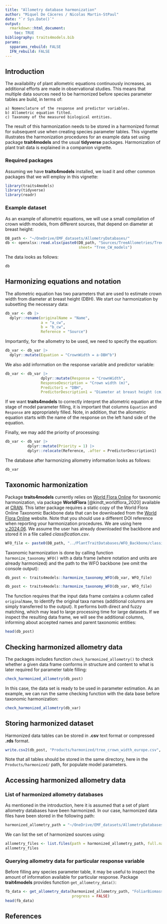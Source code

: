 ```yaml
---
title: "Allometry database harmonization"
author: "Miquel De Cáceres / Nicolas Martin-StPaul"
date: "`r Sys.Date()`"
output: 
  rmarkdown::html_document:
    toc: TRUE
bibliography: traits4models.bib
params:
  spparams_rebuild: FALSE
  IFN_rebuild: FALSE
---
```


## Introduction

The availability of plant allometric equations continuously increases, as additional efforts are made in observational studies. This means that multiple data sources need to be harmonized before species parameter tables are build, in terms of:

    a) Nomenclature of the response and predictor variables.
    b) Allometric equation fitted.
    c) Taxonomy of the measured biological entities. 

The result of this harmonization needs to be stored in a harmonized format for subsequent use when creating species parameter tables. This vignette illustrates the harmonization procedures for an example data set using package **trait4models** and the usual **tidyverse** packages. Harmonization of plant trait data is explained in a companion vignette.

### Required packages

Assuming we have **traits4models** installed, we load it and other common packages that we will employ in this vignette:
```r
library(traits4models)
library(tidyverse)
library(readr)
```


### Example dataset

As an example of allometric equations, we will use a small compilation of crown width models, from different sources, that depend on diameter at breast height:

```r
DB_path <- "~/OneDrive/EMF_datasets/AllometryDatabases/"
db <- openxlsx::read.xlsx(paste0(DB_path, "Sources/TreeAllometries/TreeAllometries.xlsx"),
                                 sheet= "Tree_CW_models")
```

The data looks as follows:
```r
db
```


## Harmonizing equations and notation

The allometric equation has two parameters that are used to estimate crown width from diameter at breast height (DBH). We start our harmonization by subsetting the necessary data:
```r
db_var <- db |>
  dplyr::rename(originalName = "Name",
                a = "a_cw",
                b = "b_cw",
                Reference = "Source") 
```

Importantly, for the allometry to be used, we need to specify the equation:
```r
db_var <- db_var |>
  dplyr::mutate(Equation = "CrownWidth = a·DBH^b")
```

We also add information on the response variable and predictor variable:
```r
db_var <- db_var |>
                dplyr::mutate(Response = "CrownWidth",
                ResponseDescription = "Crown width (m)",
                Predictor1 = "DBH",
                PredictorDescription1 = "Diameter at breast height (cm)")
```

If we want **traits4models** to correctly interpret the allometric equation at the stage of model parameter filling, it is important that columns `Equation` and `Response` are appropriately filled. Note, in addition, that the allometric equation starts with the name of the response on the left hand side of the equation.

Finally, we may add the priority of processing:
```r
db_var <- db_var |>
          dplyr::mutate(Priority = 1) |>
          dplyr::relocate(Reference, .after = PredictorDescription1)
```

The database after harmonizing allometry information looks as follows:
```r
db_var
```


## Taxonomic harmonization

Package **traits4models** currently relies on [World Flora Online](https://www.worldfloraonline.org/) for taxonomic harmonization, via package **WorldFlora** [@kindt_worldflora_2020] available at [CRAN](https://cran.r-project.org/package=WorldFlora). This latter package requires a static copy of the World Flora Online Taxonomic Backbone data that can be downloaded from the [World Flora Online](https://www.worldfloraonline.org/) website. Note that you should use a different DOI reference when reporting your harmonization procedures. We are using here [v.2024.06](https://doi.org/10.5281/zenodo.7460141). We assume the user has already downloaded the backbone and stored it in a file called *classification.csv*. 

```r
WFO_file <- paste0(DB_path, "../PlantTraitDatabases/WFO_Backbone/classification.csv")
```

Taxonomic harmonization is done by calling function `harmonize_taxonomy_WFO()` with a data frame (where notation and units are already harmonized) and the path to the WFO backbone (we omit the console output):

```r
db_post <- traits4models::harmonize_taxonomy_WFO(db_var, WFO_file)
```

```r
db_post <- traits4models::harmonize_taxonomy_WFO(db_var, WFO_file)
```

The function requires that the input data frame contains a column called `originalName`, to identify the original taxa names (additional columns are simply transferred to the output). It performs both direct and fuzzy matching, which may lead to large processing time for large datasets. If we inspect the resulting data frame, we will see the additional columns, informing about accepted names and parent taxonomic entities:

```r
head(db_post)
```

## Checking harmonized allometry data

The packages includes function `check_harmonized_allometry()` to check whether a given data frame conforms in structure and content to what is later required for parameter table filling:

```r
check_harmonized_allometry(db_post)
```

In this case, the data set is ready to be used in parameter estimation. As an example, we can run the same checking function with the data base before taxonomic harmonization:

```r
check_harmonized_allometry(db_var)
```

## Storing harmonized dataset

Harmonized data tables can be stored in **.csv** text format or compressed **.rds** format. 

```r
write.csv2(db_post, "Products/harmonized/tree_crown_width_europe.csv", row.names = FALSE)
```
Note that all tables should be stored in the same directory, here in the `Products/harmonized/` path, for populate model parameters.

## Accessing harmonized allometry data

### List of harmonized allometry databases

As mentioned in the introduction, here it is assumed that a set of plant allometry databases have been harmonized. In our case, harmonized data files have been stored in the following path:

```r
harmonized_allometry_path = "~/OneDrive/EMF_datasets/AllometryDatabases/Products/harmonized"
```

We can list the set of harmonized sources using:
```r
allometry_files <- list.files(path = harmonized_allometry_path, full.names = FALSE)
allometry_files
```

### Querying allometry data for particular response variable

Before filling any species parameter table, it may be useful to inspect the amount of information available for particular response. Package **trait4models** provides function `get_allometry_data()`:

```r
fb_data <- get_allometry_data(harmonized_allometry_path, "FoliarBiomass",
                              progress = FALSE)
head(fb_data)
```


## References
